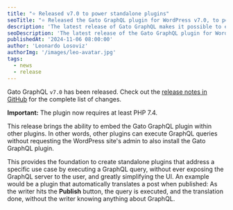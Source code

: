 ```yaml
---
title: "⭐️ Released v7.0 to power standalone plugins"
seoTitle: "⭐️ Released the Gato GraphQL plugin for WordPress v7.0, to power standalone plugins"
description: 'The latest release of Gato GraphQL makes it possible to embed Gato GraphQL in other plugins'
seoDescription: 'The latest release of the Gato GraphQL plugin for WordPress makes it possible to embed Gato GraphQL in other plugins'
publishedAt: '2024-11-06 08:00:00'
author: 'Leonardo Losoviz'
authorImg: '/images/leo-avatar.jpg'
tags:
  - news
  - release
---
```


Gato GraphQL `v7.0` has been released. Check out the [release notes in GitHub](https://github.com/GatoGraphQL/GatoGraphQL/releases/tag/7.0.0) for the complete list of changes.

**Important:** The plugin now requires at least PHP 7.4.

This release brings the ability to embed the Gato GraphQL plugin within other plugins. In other words, other plugins can execute GraphQL queries without requesting the WordPress site's admin to also install the Gato GraphQL plugin.

This provides the foundation to create standalone plugins that address a specific use case by executing a GraphQL query, without ever exposing the GraphQL server to the user, and greatly simplifying the UI. An example would be a plugin that automatically translates a post when published: As the writer hits the **Publish** button, the query is executed, and the translation done, without the writer knowing anything about GraphQL.

